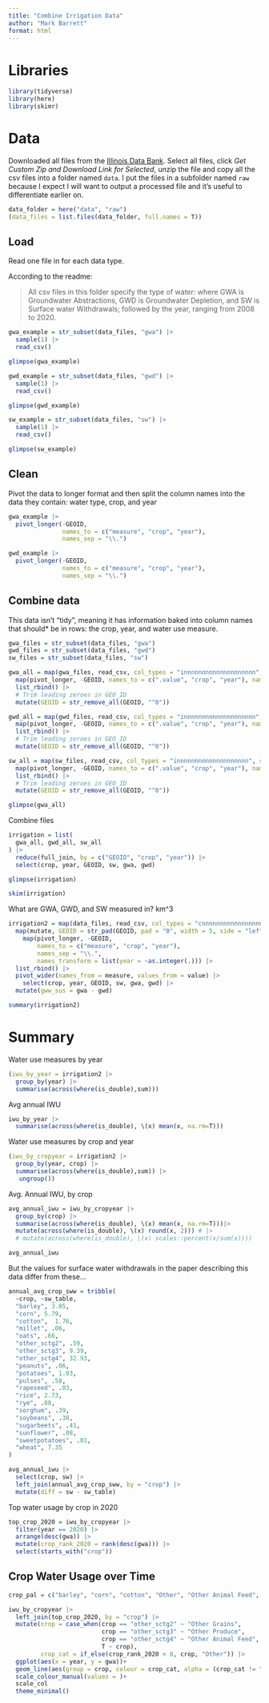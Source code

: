 ```yaml
---
title: "Combine Irrigation Data"
author: "Mark Barrett"
format: html
---
```


# Libraries

```r
library(tidyverse)
library(here)
library(skimr)
```
# Data

Downloaded all files from the [Illinois Data Bank](https://doi.org/10.13012/B2IDB-4607538_V1).
Select all files, click *Get Custom Zip and Download Link for Selected*, unzip the file and copy all the csv files into a folder named `data`. I put the files in a subfolder named `raw` because I expect I will want to output a processed file and it's useful to differentiate earlier on. 

```r
data_folder = here("data", "raw")
(data_files = list.files(data_folder, full.names = T))
```

## Load

Read one file in for each data type.

According to the readme:

>All csv files in this folder specify the type of water: where GWA is Groundwater Abstractions, GWD is Groundwater Depletion, and SW is Surface water Withdrawals; followed by the year, ranging from 2008 to 2020. 

```r
gwa_example = str_subset(data_files, "gwa") |> 
  sample(1) |> 
  read_csv()

glimpse(gwa_example)
```

```r
gwd_example = str_subset(data_files, "gwd") |> 
  sample(1) |> 
  read_csv()

glimpse(gwd_example)
```

```r
sw_example = str_subset(data_files, "sw") |> 
  sample(1) |> 
  read_csv()

glimpse(sw_example)
```

## Clean

Pivot the data to longer format and then split the column names into the data they contain: water type, crop, and year

```r
gwa_example |> 
  pivot_longer(-GEOID, 
               names_to = c("measure", "crop", "year"), 
               names_sep = "\\.")
```

```r
gwd_example |> 
  pivot_longer(-GEOID, 
               names_to = c("measure", "crop", "year"), 
               names_sep = "\\.")
```

## Combine data

This data isn't "tidy", meaning it has information baked into column names that should* be in rows: the crop, year, and water use measure.



```r
gwa_files = str_subset(data_files, "gwa")
gwd_files = str_subset(data_files, "gwd")
sw_files = str_subset(data_files, "sw")

gwa_all = map(gwa_files, read_csv, col_types = "innnnnnnnnnnnnnnnnnnn", show_col_types = F) |> 
  map(pivot_longer, -GEOID, names_to = c(".value", "crop", "year"), names_sep = "\\.") |> 
  list_rbind() |> 
  # Trim leading zeroes in GEO_ID
  mutate(GEOID = str_remove_all(GEOID, "^0"))

gwd_all = map(gwd_files, read_csv, col_types = "innnnnnnnnnnnnnnnnnnn", show_col_types = F) |> 
  map(pivot_longer, -GEOID, names_to = c(".value", "crop", "year"), names_sep = "\\.") |> 
  list_rbind() |> 
  # Trim leading zeroes in GEO_ID
  mutate(GEOID = str_remove_all(GEOID, "^0"))

sw_all = map(sw_files, read_csv, col_types = "innnnnnnnnnnnnnnnnnnn", show_col_types = F) |> 
  map(pivot_longer, -GEOID, names_to = c(".value", "crop", "year"), names_sep = "\\.") |> 
  list_rbind() |> 
  # Trim leading zeroes in GEO_ID
  mutate(GEOID = str_remove_all(GEOID, "^0"))

glimpse(gwa_all)
```

Combine files

```r
irrigation = list(
  gwa_all, gwd_all, sw_all
) |> 
  reduce(full_join, by = c("GEOID", "crop", "year")) |> 
  select(crop, year, GEOID, sw, gwa, gwd)

glimpse(irrigation)


```

```r
skim(irrigation)
```

What are GWA, GWD, and SW measured in? km^3

```r
irrigation2 = map(data_files, read_csv, col_types = "cnnnnnnnnnnnnnnnnnnnn", show_col_types = F) |> 
  map(mutate, GEOID = str_pad(GEOID, pad = "0", width = 5, side = "left"))  |> 
    map(pivot_longer, -GEOID, 
        names_to = c("measure", "crop", "year"), 
        names_sep = "\\.", 
        names_transform = list(year = ~as.integer(.))) |> 
  list_rbind() |> 
  pivot_wider(names_from = measure, values_from = value) |> 
    select(crop, year, GEOID, sw, gwa, gwd) |> 
  mutate(gww_sus = gwa - gwd)

summary(irrigation2)
```



# Summary

Water use measures by year

```r
(iwu_by_year = irrigation2 |> 
  group_by(year) |> 
  summarise(across(where(is_double),sum)))
```

Avg annual IWU

```r
iwu_by_year |> 
  summarise(across(where(is_double), \(x) mean(x, na.rm=T)))
```

Water use measures by crop and year

```r
(iwu_by_cropyear = irrigation2 |> 
  group_by(year, crop) |> 
  summarise(across(where(is_double),sum)) |> 
   ungroup())
```

Avg. Annual IWU, by crop

```r

avg_annual_iwu = iwu_by_cropyear |> 
  group_by(crop) |> 
  summarise(across(where(is_double), \(x) mean(x, na.rm=T)))|> 
  mutate(across(where(is_double), \(x) round(x, 2))) # |>
  # mutate(across(where(is_double), \(x) scales::percent(x/sum(x))))

avg_annual_iwu
```

But the values for surface water withdrawals in the paper describing this data differ from these...

```r
annual_avg_crop_sww = tribble(
  ~crop, ~sw_table,
  "barley", 3.05,
  "corn", 5.79,
  "cotton",  1.76,
  "millet", .06,
  "oats", .66,
  "other_sctg2", .59,
  "other_sctg3", 9.39,
  "other_sctg4", 32.93,
  "peanuts", .06,
  "potatoes", 1.03,
  "pulses", .58,
  "rapeseed", .03,
  "rice", 2.73,
  "rye", .08,
  "sorghum", .39,
  "soybeans", .38,
  "sugarbeets", .41,
  "sunflower", .08,
  "sweetpotatoes", .01,
  "wheat", 7.35
)

avg_annual_iwu |> 
  select(crop, sw) |> 
  left_join(annual_avg_crop_sww, by = "crop") |> 
  mutate(diff = sw - sw_table)
```

Top water usage by crop in 2020

```r
top_crop_2020 = iwu_by_cropyear |> 
  filter(year == 2020) |> 
  arrange(desc(gwa)) |> 
  mutate(crop_rank_2020 = rank(desc(gwa))) |> 
  select(starts_with("crop"))
```


## Crop Water Usage over Time

```r
crop_pal = c("barley", "corn", "cotton", "Other", "Other Animal Feed", "Other Produce", "rice", "wheat")

iwu_by_cropyear |> 
  left_join(top_crop_2020, by = "crop") |> 
  mutate(crop = case_when(crop == "other_sctg2" ~ "Other Grains",
                          crop == "other_sctg3" ~ "Other Produce",
                          crop == "other_sctg4" ~ "Other Animal Feed",
                          T ~ crop),
         crop_cat = if_else(crop_rank_2020 < 8, crop, "Other")) |> 
  ggplot(aes(x = year, y = gwa))+
  geom_line(aes(group = crop, colour = crop_cat, alpha = (crop_cat != "Other")))+
  scale_colour_manual(values = )+
  scale_col
  theme_minimal()
```

